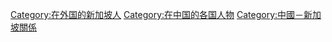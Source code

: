[[Category:在外国的新加坡人|Category:在外国的新加坡人]]
[[Category:在中国的各国人物|Category:在中国的各国人物]]
[[Category:中國－新加坡關係|Category:中國－新加坡關係]]